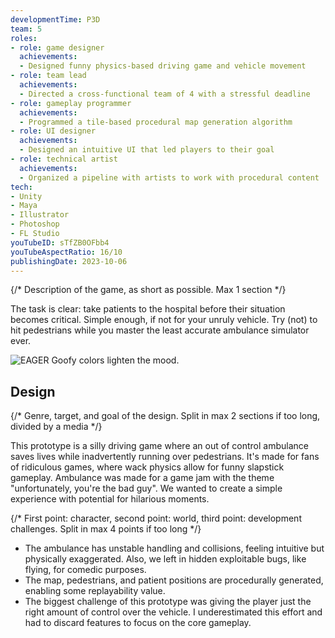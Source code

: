 ```yaml
---
developmentTime: P3D
team: 5
roles:
- role: game designer
  achievements:
  - Designed funny physics-based driving game and vehicle movement
- role: team lead
  achievements:
  - Directed a cross-functional team of 4 with a stressful deadline
- role: gameplay programmer
  achievements:
  - Programmed a tile-based procedural map generation algorithm
- role: UI designer
  achievements:
  - Designed an intuitive UI that led players to their goal
- role: technical artist
  achievements:
  - Organized a pipeline with artists to work with procedural content
tech:
- Unity
- Maya
- Illustrator
- Photoshop
- FL Studio
youTubeID: sTfZB0OFbb4
youTubeAspectRatio: 16/10
publishingDate: 2023-10-06
---
```


{/* Description of the game, as short as possible. Max 1 section */}

The task is clear: take patients to the hospital before their situation becomes critical. Simple enough, if not for your unruly vehicle. Try (not) to hit pedestrians while you master the least accurate ambulance simulator ever.

![EAGER Goofy colors lighten the mood.](./ambulance-game.png)

## Design

{/* Genre, target, and goal of the design. Split in max 2 sections if too long, divided by a media */}

This prototype is a silly driving game where an out of control ambulance saves lives while inadvertently running over pedestrians. It's made for fans of ridiculous games, where wack physics allow for funny slapstick gameplay. Ambulance was made for a game jam with the theme "unfortunately, you're the bad guy". We wanted to create a simple experience with potential for hilarious moments.

{/* First point: character, second point: world, third point: development challenges. Split in max 4 points if too long */}

* The ambulance has unstable handling and collisions, feeling intuitive but physically exaggerated. Also, we left in hidden exploitable bugs, like flying, for comedic purposes.
* The map, pedestrians, and patient positions are procedurally generated, enabling some replayability value.
* The biggest challenge of this prototype was giving the player just the right amount of control over the vehicle. I underestimated this effort and had to discard features to focus on the core gameplay.